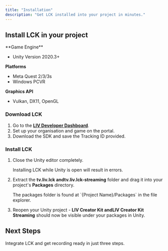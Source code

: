 ```yaml
---
title: "Installation"
description: "Get LCK installed into your project in minutes."
---
```


## Install LCK in your project

<Accordion title="Requirements" icon="ballot-check">
  **Game Engine**

  - Unity Version 2020.3+

  **Platforms**

  - Meta Quest 2/3/3s
  - Windows PCVR

  **Graphics API**

  - Vulkan, DX11, OpenGL
</Accordion>

### Download LCK

1. Go to the [**LIV Developer Dashboard**](https://dashboard.liv.tv/dev/login?welcome=false).
2. Set up your organisation and game on the portal.
3. Download the SDK and save the Tracking ID provided.

### Install LCK

1. Close the Unity editor completely.

   <Warning>
     Installing LCK while Unity is open will result in errors.
   </Warning>
2. Extract the ****tv.liv.lck andtv.liv.lck-streaming****  folder and drag it into your project's **Packages** directory.

   <Info>
     The packages folder is found at `{Project Name}/Packages` in the file explorer.
   </Info>
3. Reopen your Unity project - **LIV Creator Kit **and**LIV Creator Kit Streaming**  should now be visible under your packages in Unity.

## Next Steps

<Card title="Quickstart" icon="rocket-launch" href="/quickstart">
  Integrate LCK and get recording ready in just three steps.
</Card>